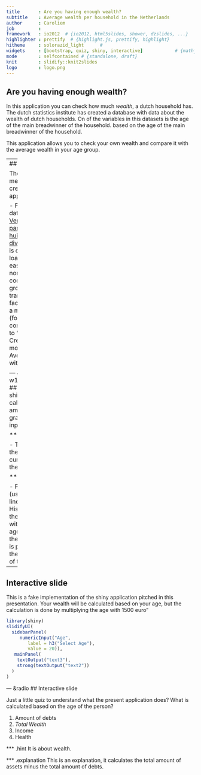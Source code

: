 ```yaml
---
title       : Are you having enough wealth?
subtitle    : Average wealth per household in the Netherlands
author      : Caroliem
job         : 
framework   : io2012  # {io2012, html5slides, shower, dzslides, ...}
highlighter : prettify  # {highlight.js, prettify, highlight}
hitheme     : solorazid_light      # 
widgets     : [bootstrap, quiz, shiny, interactive]            # {mathjax, quiz, bootstrap, shiny, interactive}
mode        : selfcontained # {standalone, draft}
knit        : slidify::knit2slides
logo        : logo.png
--- 
```


## Are you having enough wealth?

In this application you can check how much *wealth*, a dutch household has. 
The dutch statistics institute has created a database with data about the wealth of dutch households.
On of the variables in this datasets is the age of the main breadwinner of the household.
based on the age of the main breadwinner of the household.

This application allows you to check your own wealth and compare it with the average wealth in your age group.

---
## Methodology

The following method is used to create this application:

- From CBS the dataset [Vermogensklassen; particuliere huishoudens naar diverse kenmerken](Http://www.cbs.nl) is downloaded and loaded into R.
- For ease of use the non-descriptive code for age groups is transferred in a factor variable with a meaningful code (for example convert code 6102 to "25 - 30")
- Created a linear model predicting Average wealth with Age as input.

--- &twocol w1:40% w2:60%
## Application
The shiny [applicaton](https://caroliem.shinyapps.io/Shiny/) calculates an amount and plots a graph based on the input of the user:
 
*** =left
**Input:**

- The Age group of the user. 
- The current Wealth of the user.

*** =right
**Output:**
 
- Predicted wealth (using the created linear model)
- Histogram showing the total wealth within the selected age group
- Within the histogram a line is plotted showing the currrent wealth of the user. 

---
## Interactive slide

This is a fake implementation of the shiny application pitched in this presentation. 
Your wealth will be calculated based on your age, but the calculation is done by multiplying the age with 1500 euro"
```r
library(shiny)
slidifyUI(
  sidebarPanel(
     numericInput("Age", 
        label = h3("Select Age"), 
        value = 20)), 
   mainPanel(
    textOutput("text3"),
    strong(textOutput("text2"))
  )
)
````

--- &radio
## Interactive slide

Just a little quiz to understand what the present application does?
What is calculated based on the age of the person?

1. Amount of debts
2. _Total Wealth_
3. Income
4. Health

*** .hint
It is about wealth.

*** .explanation
This is an explanation, it calculates the total amount of assets minus the total amount of debts.


